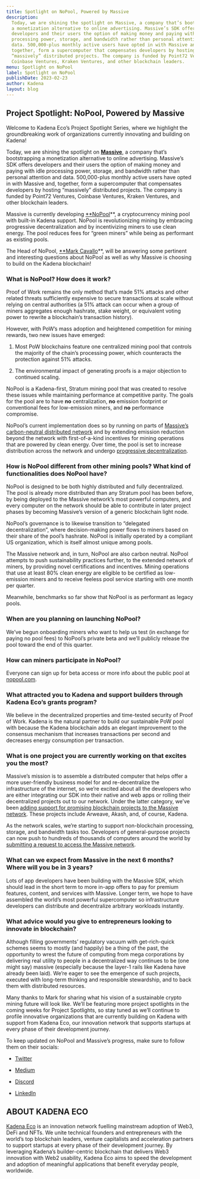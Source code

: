 ```yaml
---
title: Spotlight on NoPool, Powered by Massive
description:
  Today, we are shining the spotlight on Massive, a company that’s bootstrapping
  a monetization alternative to online advertising. Massive’s SDK offers
  developers and their users the option of making money and paying with idle
  processing power, storage, and bandwidth rather than personal attention and
  data. 500,000-plus monthly active users have opted in with Massive and,
  together, form a supercomputer that compensates developers by hosting
  “massively” distributed projects. The company is funded by Point72 Ventures,
  Coinbase Ventures, Kraken Ventures, and other blockchain leaders.
menu: Spotlight on NoPool
label: Spotlight on NoPool
publishDate: 2023-02-23
author: Kadena
layout: blog
---
```


## Project Spotlight: NoPool, Powered by Massive

Welcome to Kadena Eco’s Project Spotlight Series, where we highlight the
groundbreaking work of organizations currently innovating and building on
Kadena!

Today, we are shining the spotlight on **[Massive](https://joinmassive.com/)**,
a company that’s bootstrapping a monetization alternative to online advertising.
Massive’s SDK offers developers and their users the option of making money and
paying with idle processing power, storage, and bandwidth rather than personal
attention and data. 500,000-plus monthly active users have opted in with Massive
and, together, form a supercomputer that compensates developers by hosting
“massively” distributed projects. The company is funded by Point72 Ventures,
Coinbase Ventures, Kraken Ventures, and other blockchain leaders.

Massive is currently developing [\*\*NoPool](https://nopool.com/)\*\*, a
cryptocurrency mining pool with built-in Kadena support. NoPool is
revolutionizing mining by embracing progressive decentralization and by
incentivizing miners to use clean energy. The pool reduces fees for “green
miners” while being as performant as existing pools.

The Head of NoPool, [\*\*Mark Cavallo](https://markcavallo.webflow.io/)\*\*,
will be answering some pertinent and interesting questions about NoPool as well
as why Massive is choosing to build on the Kadena blockchain!

### What is NoPool? How does it work?

Proof of Work remains the only method that’s made 51% attacks and other related
threats sufficiently expensive to secure transactions at scale without relying
on central authorities (a 51% attack can occur when a group of miners aggregates
enough hashrate, stake weight, or equivalent voting power to rewrite a
blockchain’s transaction history).

However, with PoW’s mass adoption and heightened competition for mining rewards,
two new issues have emerged:

1.  Most PoW blockchains feature one centralized mining pool that controls the
    majority of the chain’s processing power, which counteracts the protection
    against 51% attacks.

2.  The environmental impact of generating proofs is a major objection to
    continued scaling.

NoPool is a Kadena-first, Stratum mining pool that was created to resolve these
issues while maintaining performance at competitive parity. The goals for the
pool are to have **no** centralization, **no** emission footprint or
conventional fees for low-emission miners, and **no** performance compromise.

NoPool’s current implementation does so by running on parts of
[Massive’s carbon-neutral distributed network](https://joinmassive.com/daas) and
by extending emission reduction beyond the network with first-of-a-kind
incentives for mining operations that are powered by clean energy. Over time,
the pool is set to increase distribution across the network and undergo
[progressive decentralization](https://a16z.com/wp-content/uploads/2022/04/principles-and-models-of-decentralization_miles-jennings_a16zcrypto.pdf).

### How is NoPool different from other mining pools? What kind of functionalities does NoPool have?

NoPool is designed to be both highly distributed and fully decentralized. The
pool is already more distributed than any Stratum pool has been before, by being
deployed to the Massive network’s most powerful computers, and every computer on
the network should be able to contribute in later project phases by becoming
Massive’s version of a generic blockchain light node.

NoPool’s governance is to likewise transition to “delegated decentralization”,
where decision-making power flows to miners based on their share of the pool’s
hashrate. NoPool is initially operated by a compliant US organization, which is
itself almost unique among pools.

The Massive network and, in turn, NoPool are also carbon neutral. NoPool
attempts to push sustainability practices further, to the extended network of
miners, by providing novel certifications and incentives. Mining operations that
use at least 80% clean energy are eligible to be certified as low-emission
miners and to receive feeless pool service starting with one month per quarter.

Meanwhile, benchmarks so far show that NoPool is as performant as legacy pools.

### When are you planning on launching NoPool?

We’ve begun onboarding miners who want to help us test (in exchange for paying
no pool fees) to NoPool’s private beta and we’ll publicly release the pool
toward the end of this quarter.

### How can miners participate in NoPool?

Everyone can sign up for beta access or more info about the public pool at
[nopool.com](https://nopool.com/).

### What attracted you to Kadena and support builders through Kadena Eco’s grants program?

We believe in the decentralized properties and time-tested security of Proof of
Work. Kadena is the natural partner to build our sustainable PoW pool with
because the Kadena blockchain adds an elegant improvement to the consensus
mechanism that increases transactions per second and decreases energy
consumption per transaction.

### What is one project you are currently working on that excites you the most?

Massive’s mission is to assemble a distributed computer that helps offer a more
user-friendly business model for and re-decentralize the infrastructure of the
internet, so we’re excited about all the developers who are either integrating
our SDK into their native and web apps or rolling their decentralized projects
out to our network. Under the latter category, we’ve been
[adding support for promising blockchain projects to the Massive network](https://github.com/joinmassive).
These projects include Arweave, Akash, and, of course, Kadena.

As the network scales, we’re starting to support non-blockchain processing,
storage, and bandwidth tasks too. Developers of general-purpose projects can now
push to hundreds of thousands of computers around the world by
[submitting a request to access the Massive network](https://joinmassive.com/).

### What can we expect from Massive in the next 6 months? Where will you be in 3 years?

Lots of app developers have been building with the Massive SDK, which should
lead in the short term to more in-app offers to pay for premium features,
content, and services with Massive. Longer term, we hope to have assembled the
world’s most powerful supercomputer so infrastructure developers can distribute
and decentralize arbitrary workloads instantly.

### What advice would you give to entrepreneurs looking to innovate in blockchain?

Although filling governments’ regulatory vacuum with get-rich-quick schemes
seems to mostly (and happily) be a thing of the past, the opportunity to wrest
the future of computing from mega corporations by delivering real utility to
people in a decentralized way continues to be (one might say) massive
(especially because the layer-1 rails like Kadena have already been laid). We’re
eager to see the emergence of such projects, executed with long-term thinking
and responsible stewardship, and to back them with distributed resources.

Many thanks to Mark for sharing what his vision of a sustainable crypto mining
future will look like. We’ll be featuring more project spotlights in the coming
weeks for Project Spotlights, so stay tuned as we’ll continue to profile
innovative organizations that are currently building on Kadena with support from
Kadena Eco, our innovation network that supports startups at every phase of
their development journey.

To keep updated on NoPool and Massive’s progress, make sure to follow them on
their socials:

- [Twitter](https://twitter.com/nopoolparty)

- [Medium](https://blog.nopool.com/)

- [Discord](https://discord.com/invite/XWQn4xcJAE)

- [LinkedIn](https://www.linkedin.com/company/joinmassive/)

## ABOUT KADENA ECO

[Kadena Eco](https://medium.com/kadena-io/kadena-eco-grants-e5368b4f4c3a) is an
innovation network fuelling mainstream adoption of Web3, DeFi and NFTs. We unite
technical founders and entrepreneurs with the world’s top blockchain leaders,
venture capitalists and acceleration partners to support startups at every phase
of their development journey. By leveraging Kadena’s builder-centric blockchain
that delivers Web3 innovation with Web2 usability, Kadena Eco aims to speed the
development and adoption of meaningful applications that benefit everyday
people, worldwide.
